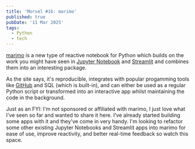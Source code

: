 ```yaml
---
title: 'Morsel #16: marimo'
published: true
pubDate: '11 Mar 2025'
tags:
  - Python
  - tech
---
```



<div class="yt-embed">
	<YouTube title="An overview of marimo" videoId="3N6lInzq5MI" />
</div>

[marimo](https://marimo.io/) is a new type of reactive notebook for Python which builds on the work you might have seen in [Jupyter Notebook](https://jupyter.org/) and [Streamlit](https://streamlit.io/) and combines them into an interesting package.

As the site says, it's reproducible, integrates with popular progamming tools like [GitHub](https://github.com/) and SQL (which is built-in), and can either be used as a regular Python script or transformed into an interactive app whilst maintaining the code in the background.

Just as an FYI: I'm not sponsored or affiliated with marimo, I just love what I've seen so far and wanted to share it here. I've already started building some apps with it and they've come in very handy. I'm looking to refactor some other existing Jupyter Notebooks and Streamlit apps into marimo for ease of use, improve reactivity, and better real-time feedback so watch this space.